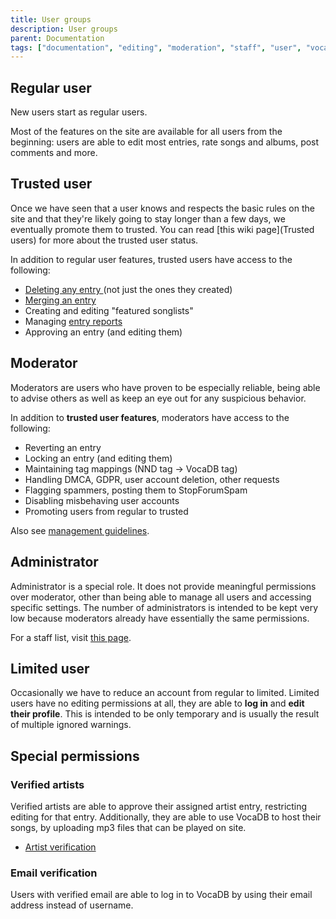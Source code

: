 ---
title: User groups
description: User groups
parent: Documentation
tags: ["documentation", "editing", "moderation", "staff", "user", "vocadb"]
---

## Regular user

New users start as regular users. 

Most of the features on the site are available for all users from the beginning:
users are able to edit most entries, rate songs and albums, post comments and more. 

## Trusted user

Once we have seen that a user knows and respects the basic rules on the site and that they're likely going to stay longer than a few days, we eventually promote them to trusted. You can read [this wiki page](Trusted users) for more about the trusted user status.

In addition to regular user features, trusted users have access to the following:
* [Deleting any entry ](/docs/other-guidelines/content-removal-guidelines) (not just the ones they created)
* [Merging an entry](/docs/other-guidelines/merging-entries)
* Creating and editing "featured songlists"
* Managing [entry reports](/docs/guidelines/entry-reports)
* Approving an entry (and editing them)

## Moderator

Moderators are users who have proven to be especially reliable, being able to advise others as well as keep an eye out for any suspicious behavior.

In addition to **trusted user features**, moderators have access to the following:
* Reverting an entry
* Locking an entry (and editing them)
* Maintaining tag mappings (NND tag -> VocaDB tag)
* Handling DMCA, GDPR, user account deletion, other requests
* Flagging spammers, posting them to StopForumSpam
* Disabling misbehaving user accounts
* Promoting users from regular to trusted

Also see [management guidelines](/docs/guidelines/management-guidelines).

## Administrator

Administrator is a special role. It does not provide meaningful permissions over moderator, other than being able to manage all users and accessing specific settings. The number of administrators is intended to be kept very low because moderators already have essentially the same permissions.

For a staff list, visit [this page](/docs/documentation/staff-roles).

## Limited user

Occasionally we have to reduce an account from regular to limited. Limited users have no editing permissions at all, they are able to **log in** and **edit their profile**. This is intended to be only temporary and is usually the result of multiple ignored warnings.

## Special permissions

### Verified artists

Verified artists are able to approve their assigned artist entry, restricting editing for that entry. Additionally, they are able to use VocaDB to host their songs, by uploading mp3 files that can be played on site.

* [Artist verification](/docs/starting/artist-verification)

### Email verification

Users with verified email are able to log in to VocaDB by using their email address instead of username.